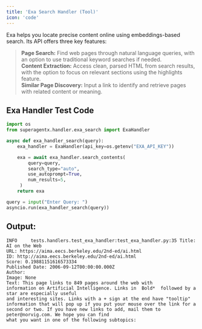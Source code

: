 ```yaml
---
title: 'Exa Search Handler (Tool)'
icon: 'code'
---
```


Exa helps you locate precise content online using embeddings-based search. Its API offers three key features:

>**Page Search:** Find web pages through natural language queries, with an option to use traditional keyword searches
if needed. <br /> **Content Extraction:** Access clean, parsed HTML from search results, with the option to focus on
relevant sections using the highlights feature. <br /> **Similar Page Discovery:** Input a link to identify and retrieve
pages with related content or meaning.

## Exa Handler Test Code

```python exa_handler_test.py
import os
from superagentx.handler.exa_search import ExaHandler

async def exa_handler_search(query):
    exa_handler = ExaHandler(api_key=os.getenv("EXA_API_KEY"))

    exa = await exa_handler.search_contents(
        query=query,
        search_type="auto",
        use_autoprompt=True,
        num_results=5,
     )
    return exa

query = input("Enter Query: ")
asyncio.run(exa_handler_search(query))

```

## Output:

```inline output
INFO     tests.handlers.test_exa_handler:test_exa_handler.py:35 Title: AI on the Web
URL: https://aima.eecs.berkeley.edu/2nd-ed/ai.html
ID: http://aima.eecs.berkeley.edu/2nd-ed/ai.html
Score: 0.19881151616573334
Published Date: 2006-09-12T00:00:00.000Z
Author:
Image: None
Text: This page links to 849 pages around the web with
information on Artificial Intelligence. Links in  Bold*  followed by a star are especially useful
and interesting sites. Links with a + sign at the end have "tooltip"
information that will pop up if you put your mouse over the link for a
second or two. If you have new links to add, mail them to peter@norvig.com. We hope you can find
what you want in one of the following subtopics:

```
